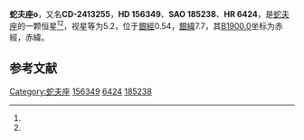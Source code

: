 {{Expand|time=2013-03-17T01:58:28+00:00 }}
{{Starbox begin
| name = 蛇夫座ο
}}
{{Starbox observe
| epoch = [[J2000.0|J2000.0]]
| constell = [[蛇夫座|蛇夫座]]<ref name=SIMBAD>{{cite web
 | url=http://simbad.u-strasbg.fr/simbad/sim-id?Ident=HR+6424
 | title=Pulsating variable Star
 | publisher=Centre de Données astronomiques de Strasbourg
 | work=SIMBAD
 | accessdate=2012-07-13
 | archive-date=2016-03-18
 | archive-url=https://web.archive.org/web/20160318001130/http://simbad.u-strasbg.fr/simbad/sim-id?Ident=HR+6424
 | dead-url=no
 }}</ref><ref name=DATA>{{cite web
 | url=http://vizier.u-strasbg.fr/viz-bin/VizieR-5?-out.add=.&-source=5050&-corr=PK=HR&-out.max=9999&HR=6424
 | title=VizieR Detailed Page
 | accessdate=2012-07-13
 | archive-date=2016-03-05
 | archive-url=https://web.archive.org/web/20160305021935/http://vizier.u-strasbg.fr/viz-bin/VizieR-5?-out.add=.&-source=5050&-corr=PK=HR&-out.max=9999&HR=6424
 | dead-url=no
 }}</ref>
| 星官 = 
| ra = {{RA|17|18|0.7}}<ref name=SIMBAD /><ref name=DATA />
| dec = {{DEC|-24|17|13}}<ref name=SIMBAD /><ref name=DATA />
| appmag_v = 5.2<ref name=SIMBAD /><ref name=DATA />
}}
{{Starbox character
| class = K0II-III<ref name=SIMBAD /><ref name=DATA />
| b-v = 1.1<ref name=SIMBAD /><ref name=DATA />
| u-b = 0.9<ref name=SIMBAD /><ref name=DATA />
| r-i = <ref name=SIMBAD /><ref name=DATA />
| variable = 
}}
{{Starbox astrometry
| radial_v = 0.9
| prop_mo_ra = -29
| parallax = 0.013
| p_error = 
}}
{{Starbox catalog
| names =CD-2413255，[[SAO星表|SAO]] 185238，[[HD星表|HD]] 156349，[[HR星表|HR]] 6424}}
{{Starbox reference |Simbad=HR+6424}}
{{Starbox end}}

'''蛇夫座ο'''，又名'''CD-2413255'''，'''HD 156349'''、'''SAO 185238'''、'''HR 6424'''，是[[蛇夫座|蛇夫座]]的一颗恒星<ref name=SIMBAD /><ref name=DATA />，视星等为5.2，位于[[銀道座標系|銀經]]0.54，[[銀道座標系|銀緯]]7.7，其[[B1900.0|B1900.0]]坐标为赤經{{RA|17|11|54.7}}，赤緯{{DEC|-24|7.7|41}}。

== 参考文献 ==
{{reflist}}

{{star-stub}}

{{蛇夫座恒星}}
{{星官|天江|4|11}}
[[Category:蛇夫座|Category:蛇夫座]]
[[Category:HD和HDE天體|156349]]
[[Category:HR天體|6424]]
[[Category:SAO天體|185238]]